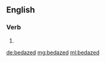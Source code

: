 ==English==

===Verb===
{{head|en|verb form}}

# {{en-past of|bedaze}}

[[de:bedazed]]
[[mg:bedazed]]
[[ml:bedazed]]